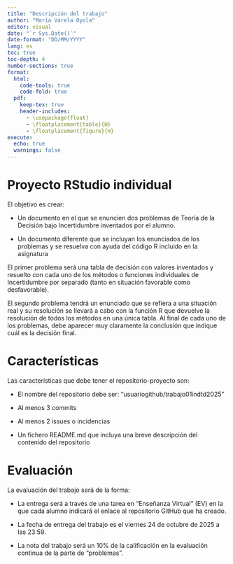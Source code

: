 ```yaml
---
title: "Descripción del trabajo"
author: "María Varela Oyola"
editor: visual
date: "`r Sys.Date()`"
date-format: "DD/MM/YYYY"
lang: es
toc: true
toc-depth: 4
number-sections: true
format:
  html:
    code-tools: true
    code-fold: true
  pdf: 
    keep-tex: true
    header-includes:
      - \usepackage{float}
      - \floatplacement{table}{H}
      - \floatplacement{figure}{H}
execute: 
  echo: true
  warnings: false
---
```


\pagebreak

# Proyecto RStudio individual

El objetivo es crear:

-   Un documento en el que se enuncien dos problemas de Teoría de la Decisión bajo Incertidumbre inventados por el alumno.

-   Un documento diferente que se incluyan los enunciados de los problemas y se resuelva con ayuda del código R incluido en la asignatura

El primer problema será una tabla de decisión con valores inventados y resuelto con cada uno de los métodos o funciones individuales de Incertidumbre por separado (tanto en situación favorable como desfavorable).

El segundo problema tendrá un enunciado que se refiera a una situación real y su resolución se llevará a cabo con la función R que devuelve la resolución de todos los métodos en una única tabla. Al final de cada uno de los problemas, debe aparecer muy claramente la conclusión que indique cuál es la decisión final.

# Características

Las características que debe tener el repositorio-proyecto son:

-   El nombre del repositorio debe ser: "usuariogithub/trabajo01indtd2025"

-   Al menos 3 commits

-   Al menos 2 issues o incidencias

-   Un fichero README.md que incluya una breve descripción del contenido del repositorio

# Evaluación

La evaluación del trabajo será de la forma:

-   La entrega será a través de una tarea en "Enseñanza Virtual" (EV) en la que cada alumno indicará el enlace al repositorio GitHub que ha creado.

-   La fecha de entrega del trabajo es el viernes 24 de octubre de 2025 a las 23:59.

-   La nota del trabajo será un 10% de la calificación en la evaluación continua de la parte de "problemas".
